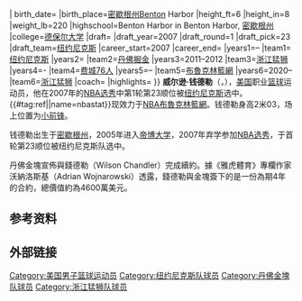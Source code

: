 {{not|泰森·钱德勒}}
{{NoteTA
|G1=NBA
|T=zh-cn:威尔逊·钱德勒;zh-tw:威爾森·錢德勒;zh-hk:韋遜·贊特拿
}}
{{Infobox NBA Player
|name=威尔森·钱德勒<br/>{{lang|en|Wilson Chandler}}
|image=Wilson Chandler (39171022950) (cropped).jpg
|team=浙江猛狮
|number=50
|position=[[小前鋒|小前鋒]]{{#tag:ref|[http://stat-nba.com/player/688.html 威尔森·钱德勒] - 数据NBA|name=nbastat}}|
birth_date={{birth date and age|1987|5|10}}
|birth_place={{USA}}[[密歇根州|密歇根州]]Benton Harbor
|height_ft=6
|height_in=8
|weight_lb=220
|highschool=Benton Harbor in Benton Harbor, [[密歇根州|密歇根州]]
|college=[[德保尔大学|德保尔大学]]
|draft=
|draft_year=2007
|draft_round=1
|draft_pick=23
|draft_team=[[纽约尼克斯|纽约尼克斯]]
|career_start=2007
|career_end=
|years1={{nbay|2007|start}}–{{nbay|2010|end}}
|team1=[[纽约尼克斯|纽约尼克斯]]
|years2={{nbay|2010|end}}
|team2=[[丹佛掘金|丹佛掘金]]
|years3=2011–2012
|team3=[[浙江广厦猛狮篮球俱乐部|浙江猛狮]]
|years4={{nbay|2011|end}}-{{nbay|2018|end}}
|team4=[[费城76人|费城76人]]
|years5={{nbay|2018|end}}–{{nbay|2019|end}}
|team5=[[布魯克林籃網|布魯克林籃網]]
|years6=2020–
|team6=[[浙江猛狮|浙江猛狮]]
|coach=
|highlights=
}}
'''威尔逊·钱德勒'''（{{lang-en|'''Wilson Chandler'''}}，{{bd|1987年|5月10日|||C}}），[[美国|美国]]职业[[篮球|篮球]]运动员，他在2007年的[[NBA选秀|NBA选秀]]中第1轮第23顺位被[[纽约尼克斯|纽约尼克斯]]选中。{{#tag:ref||name=nbastat}}现效力于[[NBA|NBA]][[布魯克林籃網|布魯克林籃網]]。钱德勒身高2米03，场上位置为[[小前锋|小前锋]]。

钱德勒出生于[[密歇根州|密歇根州]]，2005年进入[[帝博大学|帝博大学]]，2007年弃学参加[[2007年NBA选秀|NBA选秀]]，于首轮第23顺位被纽约尼克斯队选中。

丹佛金塊宣佈與錢德勒（Wilson Chandler）完成續約。據《雅虎體育》專欄作家沃納洛斯基（Adrian Wojnarowski）透露，錢德勒與金塊簽下的是一份為期4年的合約，總價值約為4600萬美元。

==参考资料==
{{Reflist}}

== 外部链接 ==

{{籃球運動員小作品}}
{{2007 NBA Draft}}

{{Authority control}}
{{DEFAULTSORT:Chandler, Wilson}}
[[Category:美国男子篮球运动员|Category:美国男子篮球运动员]]
[[Category:纽约尼克斯队球员|Category:纽约尼克斯队球员]]
[[Category:丹佛金塊队球员|Category:丹佛金塊队球员]]
[[Category:浙江猛狮队球员|Category:浙江猛狮队球员]]